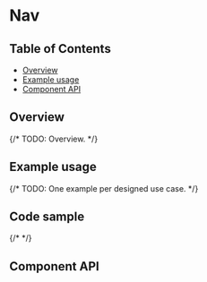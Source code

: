 
# Nav

## Table of Contents

- [Overview](#overview)
- [Example usage](#example-usage)
- [Component API](#component-api)

## Overview

{/* TODO: Overview. */}

## Example usage

{/* TODO: One example per designed use case. */}

<Canvas>
  <Story of={NavStories.nav} />
</Canvas>

## Code sample

{/* <CodesandboxLink exampleDirectory="Nav" /> */}

## Component API

<ArgsTable />
